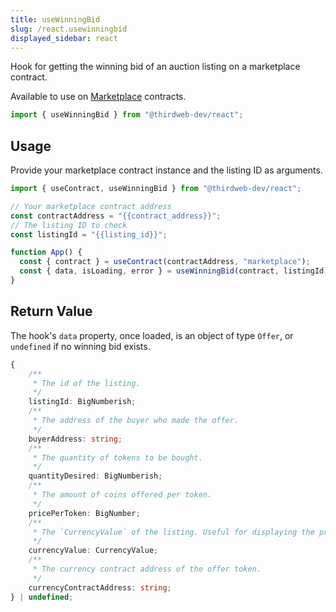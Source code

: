```yaml
---
title: useWinningBid
slug: /react.usewinningbid
displayed_sidebar: react
---
```


Hook for getting the winning bid of an auction listing on a marketplace contract.

Available to use on [Marketplace](https://portal.thirdweb.com/contractkit/interfaces/marketplace)
contracts.

```jsx
import { useWinningBid } from "@thirdweb-dev/react";
```

## Usage

Provide your marketplace contract instance and the listing ID as arguments.

```jsx
import { useContract, useWinningBid } from "@thirdweb-dev/react";

// Your marketplace contract address
const contractAddress = "{{contract_address}}";
// The listing ID to check
const listingId = "{{listing_id}}";

function App() {
  const { contract } = useContract(contractAddress, "marketplace");
  const { data, isLoading, error } = useWinningBid(contract, listingId);
}
```

## Return Value

The hook's `data` property, once loaded, is an object of type `Offer`, or `undefined` if no winning bid exists.

```ts
{
    /**
     * The id of the listing.
     */
    listingId: BigNumberish;
    /**
     * The address of the buyer who made the offer.
     */
    buyerAddress: string;
    /**
     * The quantity of tokens to be bought.
     */
    quantityDesired: BigNumberish;
    /**
     * The amount of coins offered per token.
     */
    pricePerToken: BigNumber;
    /**
     * The `CurrencyValue` of the listing. Useful for displaying the price information.
     */
    currencyValue: CurrencyValue;
    /**
     * The currency contract address of the offer token.
     */
    currencyContractAddress: string;
} | undefined;
```
